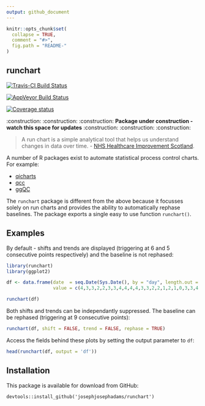 ```yaml
---
output: github_document
---
```


<!-- README.md is generated from README.Rmd. Please edit that file -->

```r
knitr::opts_chunk$set(
  collapse = TRUE,
  comment = "#>",
  fig.path = "README-"
)
```

## runchart

[![Travis-CI Build Status](https://travis-ci.org/jsphdms/runchart.svg?branch=master)](https://travis-ci.org/jsphdms/runchart)

[![AppVeyor Build Status](https://ci.appveyor.com/api/projects/status/github/jsphdms/runchart?branch=master&svg=true)](https://ci.appveyor.com/project/jsphdms/runchart)

[![Coverage status](https://codecov.io/gh/jsphdms/runchart/branch/master/graph/badge.svg)](https://codecov.io/github/jsphdms/runchart?branch=master)

:construction: :construction: :construction: **Package under construction - watch this space for updates** :construction: :construction: :construction:

>A run chart is a simple analytical tool that helps us understand changes in data over time. - [NHS Healthcare Improvement Scotland](http://www.healthcareimprovementscotland.org/previous_resources/implementation_support/guide_to_using_run_charts.aspx).

A number of R packages exist to automate statistical process control charts. For example:

* [qicharts](https://cran.r-project.org/web/packages/qicharts/index.html)
* [qcc](https://cran.r-project.org/web/packages/qcc/index.html)
* [ggQC](https://cran.r-project.org/web/packages/ggQC/index.html)

The `runchart` package is different from the above because it focusses solely  on run charts and provides the ability to automatically rephase baselines. The package exports a single easy to use function `runchart()`.

## Examples
By default - shifts and trends are displayed (triggering at 6 and 5 consecutive points respectively) and the baseline is not rephased:
```r
library(runchart)
library(ggplot2)

df <- data.frame(date  = seq.Date(Sys.Date(), by = "day", length.out = 30),
                 value = c(4,3,3,2,2,3,3,4,4,4,4,3,3,2,2,1,2,1,0,3,3,4,5,6,7,9,8,7,6,6))

runchart(df)
```

Both shifts and trends can be independantly suppressed. The baseline can be rephased (triggering at 9 consecutive points):
```r
runchart(df, shift = FALSE, trend = FALSE, rephase = TRUE)
```

Access the fields behind these plots by setting the output parameter to `df`:
```r
head(runchart(df, output = 'df'))
```

## Installation
This package is available for download from GitHub:

```
devtools::install_github('josephjosephadams/runchart')
```
